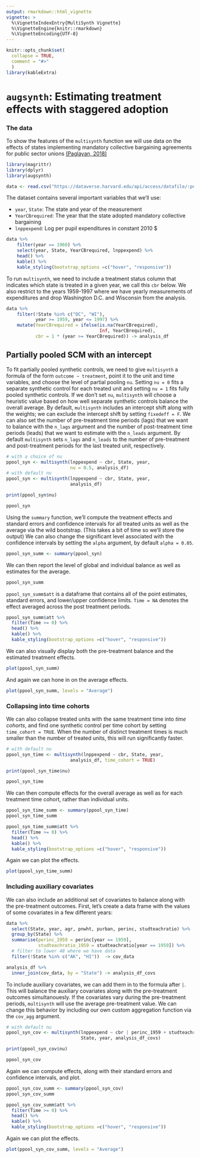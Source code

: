 ```yaml
---
output: rmarkdown::html_vignette
vignette: >
  %\VignetteIndexEntry{MultiSynth Vignette}
  %\VignetteEngine{knitr::rmarkdown}
  %\VignetteEncoding{UTF-8}
---
```


```r
knitr::opts_chunk$set(
  collapse = TRUE,
  comment = "#>"
  )
library(kableExtra)
```


# `augsynth`: Estimating treatment effects with staggered adoption

### The data

To show the features of the `multisynth` function we will use data on the effects of states implementing mandatory collective bargaining agreements for public sector unions [(Paglayan, 2018)](https://onlinelibrary.wiley.com/doi/full/10.1111/ajps.12388)

```r
library(magrittr)
library(dplyr)
library(augsynth)
```

```r
data <- read.csv("https://dataverse.harvard.edu/api/access/datafile/:persistentId?persistentId=doi:10.7910/DVN/WGWMAV/3UHTLP", sep="\t")
```

The dataset contains several important variables that we'll use:

- `year`, `State`: The state and year of the measurement
- `YearCBrequired`: The year that the state adopted mandatory collective bargaining
- `lnppexpend`: Log per pupil expenditures in constant 2010 $

```r
data %>% 
    filter(year == 1960) %>% 
    select(year, State, YearCBrequired, lnppexpend) %>%
    head() %>%
    kable() %>%
    kable_styling(bootstrap_options =c("hover", "responsive"))
```

To run `multisynth`, we need to include a treatment status column that indicates which state is treated in a given year, we call this `cbr` below. We also restrict to the years 1959-1997 where we have yearly measurements of expenditures and drop Washington D.C. and Wisconsin from the analysis.

```r
data %>%
    filter(!State %in% c("DC", "WI"),
           year >= 1959, year <= 1997) %>%
    mutate(YearCBrequired = ifelse(is.na(YearCBrequired), 
                                   Inf, YearCBrequired),
           cbr = 1 * (year >= YearCBrequired)) -> analysis_df
```

## Partially pooled SCM with an intercept

To fit partially pooled synthetic controls, we need to give `multisynth` a formula of the form `outcome ~ treatment`, point it to the unit and time variables, and choose the level of partial pooling `nu`. Setting `nu = 0` fits a separate synthetic control for each treated unit and setting `nu = 1` fits fully pooled synthetic controls. If we don't set `nu`, `multisynth` will choose a heuristic value based on how well separate synthetic controls balance the overall average.
By default, `multisynth` includes an intercept shift along with the weights; we can exclude the intercept shift by setting `fixedeff = F`.
We can also set the number of pre-treatment time periods (lags) that we want to balance with the `n_lags` argument and the number of post-treatment time periods (leads) that we want to estimate with the `n_leads` argument. By default `multisynth` sets `n_lags` and `n_leads` to the number of pre-treatment and post-treatment periods for the last treated unit, respectively.

```r
# with a choice of nu
ppool_syn <- multisynth(lnppexpend ~ cbr, State, year, 
                        nu = 0.5, analysis_df)
# with default nu
ppool_syn <- multisynth(lnppexpend ~ cbr, State, year, 
                        analysis_df)

print(ppool_syn$nu)

ppool_syn
```

Using the `summary` function, we'll compute the treatment effects and standard errors and confidence intervals for all treated units as well as the average via the wild bootstrap. (This takes a bit of time so we'll store the output) We can also change the significant level associated with the confidence intervals by setting the `alpha` argument, by default `alpha = 0.05`.

```r
ppool_syn_summ <- summary(ppool_syn)
```

We can then report the level of global and individual balance as well as estimates for the average.

```r
ppool_syn_summ
```

`ppool_syn_summ$att` is a dataframe that contains all of the point estimates, standard errors, and lower/upper confidence limits. `Time = NA` denotes the effect averaged across the post treatment periods.

```r
ppool_syn_summ$att %>%
  filter(Time >= 0) %>%
  head() %>%
  kable() %>%
  kable_styling(bootstrap_options =c("hover", "responsive"))
```

We can also visually display both the pre-treatment balance and the estimated treatment effects.

```r
plot(ppool_syn_summ)
```

And again we can hone in on the average effects.

```r
plot(ppool_syn_summ, levels = "Average")
```


### Collapsing into time cohorts

We can also collapse treated units with the same treatment time into _time cohorts_, and find one synthetic control per time cohort by setting `time_cohort = TRUE`. When the number of distinct treatment times is much smaller than the number of treated units, this will run significantly faster.

```r
# with default nu
ppool_syn_time <- multisynth(lnppexpend ~ cbr, State, year,
                        analysis_df, time_cohort = TRUE)

print(ppool_syn_time$nu)

ppool_syn_time
```

We can then compute effects for the overall average as well as for each treatment time cohort, rather than individual units.

```r
ppool_syn_time_summ <- summary(ppool_syn_time)
ppool_syn_time_summ
```

```r
ppool_syn_time_summ$att %>%
  filter(Time >= 0) %>%
  head() %>%
  kable() %>%
  kable_styling(bootstrap_options =c("hover", "responsive"))
```

Again we can plot the effects.

```r
plot(ppool_syn_time_summ)
```


### Including auxiliary covariates

We can also include an additional set of covariates to balance along with the pre-treatment outcomes. First, let's create a data frame with the values of some covariates in a few different years:

```r

data %>%
  select(State, year, agr, pnwht, purban, perinc, studteachratio) %>%
  group_by(State) %>%
  summarise(perinc_1959 = perinc[year == 1959],
            studteachratio_1959 = studteachratio[year == 1959]) %>% 
  # filter to lower 48 where we have data
  filter(!State %in% c("AK", "HI"))  -> cov_data

analysis_df %>%
  inner_join(cov_data, by = "State") -> analysis_df_covs

```

To include auxiliary covariates, we can add them in to the formula after `|`. This will balance the auxiliary covariates along with the pre-treatment outcomes simultanouesly. If the covariates vary during the pre-treatment periods, `multisynth` will use the average pre-treatment value. We can change this behavior by including our own custom aggregation function via the `cov_agg` argument.
```r
# with default nu
ppool_syn_cov <- multisynth(lnppexpend ~ cbr | perinc_1959 + studteachratio_1959,
                            State, year, analysis_df_covs)

print(ppool_syn_cov$nu)

ppool_syn_cov
```

Again we can compute effects, along with their standard errors and confidence intervals, and plot.
```r
ppool_syn_cov_summ <- summary(ppool_syn_cov)
ppool_syn_cov_summ
```

```r
ppool_syn_cov_summ$att %>%
  filter(Time >= 0) %>%
  head() %>%
  kable() %>%
  kable_styling(bootstrap_options =c("hover", "responsive"))
```

Again we can plot the effects.
```r
plot(ppool_syn_cov_summ, levels = "Average")
```
